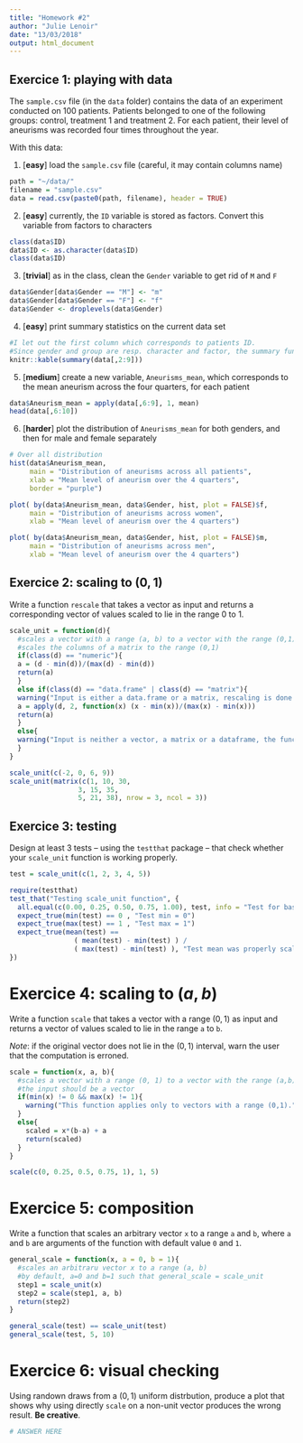 ```yaml
---
title: "Homework #2"
author: "Julie Lenoir"
date: "13/03/2018"
output: html_document
---
```


## Exercice 1: playing with data 

The `sample.csv` file (in the `data` folder) contains the data of an experiment conducted on 100 patients. Patients belonged to one of the following groups: control, treatment 1 and treatment 2. For each patient, their level of aneurisms was recorded four times throughout the year.

With this data:

  1. [**easy**] load the `sample.csv` file (careful, it may contain columns name)

```r

path = "~/data/"
filename = "sample.csv"
data = read.csv(paste0(path, filename), header = TRUE)

```  

  2. [**easy**] currently, the `ID` variable is stored as factors. Convert this variable from factors to characters
  
```r

class(data$ID)
data$ID <- as.character(data$ID)
class(data$ID)

```
  
  3. [**trivial**] as in the class, clean the `Gender` variable to get rid of `M` and `F`
  
```r

data$Gender[data$Gender == "M"] <- "m"
data$Gender[data$Gender == "F"] <- "f"
data$Gender <- droplevels(data$Gender)

```
  
  4. [**easy**] print summary statistics on the current data set 
  
```r

#I let out the first column which corresponds to patients ID. 
#Since gender and group are resp. character and factor, the summary function is only going to give us the number of individual per category/level, and not the mean/ min/ max/ quantiles.
knitr::kable(summary(data[,2:9]))

```
  
  5. [**medium**] create a new variable, `Aneurisms_mean`, which corresponds to the mean aneurism across the four quarters, for each patient
  
```r

data$Aneurism_mean = apply(data[,6:9], 1, mean)
head(data[,6:10])

```
  
  6. [**harder**] plot the distribution of `Aneurisms_mean` for both genders, and then for male and female separately


```r

# Over all distribution
hist(data$Aneurism_mean, 
     main = "Distribution of aneurisms across all patients", 
     xlab = "Mean level of aneurism over the 4 quarters", 
     border = "purple")

plot( by(data$Aneurism_mean, data$Gender, hist, plot = FALSE)$f, 
     main = "Distribution of aneurisms across women",
     xlab = "Mean level of aneurism over the 4 quarters")

plot( by(data$Aneurism_mean, data$Gender, hist, plot = FALSE)$m, 
     main = "Distribution of aneurisms across men",
     xlab = "Mean level of aneurism over the 4 quarters")

```

## Exercice 2: scaling to $(0,1)$

Write a function `rescale` that takes a vector as input and returns a corresponding vector of values scaled to lie in the range 0 to 1. 

```r

scale_unit = function(d){
  #scales a vector with a range (a, b) to a vector with the range (0,1)
  #scales the columns of a matrix to the range (0,1)
  if(class(d) == "numeric"){
  a = (d - min(d))/(max(d) - min(d))
  return(a)
  }
  else if(class(d) == "data.frame" | class(d) == "matrix"){
  warning("Input is either a data.frame or a matrix, rescaling is done by columns.")
  a = apply(d, 2, function(x) (x - min(x))/(max(x) - min(x)))
  return(a)
  }
  else{
  warning("Input is neither a vector, a matrix or a dataframe, the function cannot be applied.")  
  }
}

scale_unit(c(-2, 0, 6, 9))
scale_unit(matrix(c(1, 10, 30,
                 3, 15, 35,
                 5, 21, 38), nrow = 3, ncol = 3))


```

## Exercice 3: testing

Design at least 3 tests -- using the `testthat` package -- that check whether your `scale_unit` function is working properly.

```r

test = scale_unit(c(1, 2, 3, 4, 5))

require(testthat)
test_that("Testing scale_unit function", {
  all.equal(c(0.00, 0.25, 0.50, 0.75, 1.00), test, info = "Test for basic vector")
  expect_true(min(test) == 0 , "Test min = 0")
  expect_true(max(test) == 1 , "Test max = 1")
  expect_true(mean(test) == 
                ( mean(test) - min(test) ) / 
                ( max(test) - min(test) ), "Test mean was properly scaled" )
})

```

# Exercice 4: scaling to $(a,b)$

Write a function `scale` that takes a vector with a range $(0,1)$ as input and returns a vector of values scaled to lie in the range `a` to `b`.

_Note_: if the original vector does not lie in the $(0,1)$ interval, warn the user that the computation is erroned.

```r

scale = function(x, a, b){
  #scales a vector with a range (0, 1) to a vector with the range (a,b)
  #the input should be a vector
  if(min(x) != 0 && max(x) != 1){
    warning("This function applies only to vectors with a range (0,1).")
  }
  else{
    scaled = x*(b-a) + a
    return(scaled)
  }
}

scale(c(0, 0.25, 0.5, 0.75, 1), 1, 5)

```

# Exercice 5: composition

Write a function that scales an arbitrary vector `x` to a range `a` and `b`, where `a` and `b` are arguments of the function with default value `0` and `1`.

```r

general_scale = function(x, a = 0, b = 1){
  #scales an arbitraru vector x to a range (a, b)
  #by default, a=0 and b=1 such that general_scale = scale_unit
  step1 = scale_unit(x)
  step2 = scale(step1, a, b)
  return(step2)
}

general_scale(test) == scale_unit(test)
general_scale(test, 5, 10)

```

# Exercice 6: visual checking

Using randown draws from a $(0,1)$ uniform distrbution, produce a plot that shows why using directly `scale` on a non-unit vector produces the wrong result. **Be creative**.

```r
# ANSWER HERE
```


